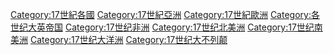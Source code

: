 [[Category:17世紀各國|Category:17世紀各國]]
[[Category:17世紀亞洲|Category:17世紀亞洲]]
[[Category:17世紀歐洲|Category:17世紀歐洲]]
[[Category:各世纪大英帝国|Category:各世纪大英帝国]]
[[Category:17世纪非洲|Category:17世纪非洲]]
[[Category:17世纪北美洲|Category:17世纪北美洲]]
[[Category:17世纪南美洲|Category:17世纪南美洲]]
[[Category:17世纪大洋洲|Category:17世纪大洋洲]]
[[Category:17世纪大不列颠|Category:17世纪大不列颠]]